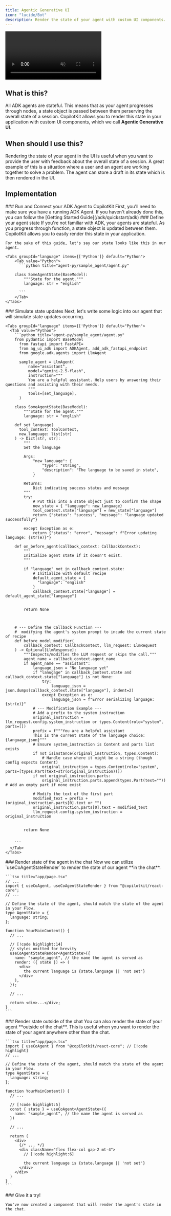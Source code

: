 ```yaml
---
title: Agentic Generative UI
icon: "lucide/Bot"
description: Render the state of your agent with custom UI components.
---
```



<video
  src="https://cdn.copilotkit.ai/docs/copilotkit/images/coagents/agentic-generative-ui.mp4"
  className="rounded-lg shadow-xl"
  loop
  playsInline
  controls
  autoPlay
  muted
/>

## What is this?

All ADK agents are stateful. This means that as your agent progresses through nodes, a state object is passed between them perserving
the overall state of a session. CopilotKit allows you to render this state in your application with custom UI components, which we call **Agentic Generative UI**.

## When should I use this?

Rendering the state of your agent in the UI is useful when you want to provide the user with feedback about the overall state of a session. A great example of this
is a situation where a user and an agent are working together to solve a problem. The agent can store a draft in its state which is then rendered in the UI.

## Implementation

<Steps>
  <Step>
    ### Run and Connect your ADK Agent to CopilotKit
    First, you'll need to make sure you have a running ADK Agent. If you haven't already done this, you can follow the [Getting Started Guide](/adk/quickstart/adk)

  </Step>
  <Step>
    ### Define your agent state
    If you're not familiar with ADK, your agents are stateful. As you progress through function, a state object is updated between them. CopilotKit
    allows you to easily render this state in your application.

    For the sake of this guide, let's say our state looks like this in our agent.

    <Tabs groupId="language" items={['Python']} default="Python">
        <Tab value="Python">
          ```python title="agent-py/sample_agent/agent.py"

        class SomeAgentState(BaseModel):
            """State for the agent."""
            language: str = "english"

          ```
        </Tab>
    </Tabs>

  </Step>
  <Step>
    ### Simulate state updates
    Next, let's write some logic into our agent that will simulate state updates occurring.

    <Tabs groupId="language" items={['Python']} default="Python">
      <Tab value="Python">
        ```python title="agent-py/sample_agent/agent.py"
        from pydantic import BaseModel
          from fastapi import FastAPI=
          from ag_ui_adk import ADKAgent, add_adk_fastapi_endpoint
          from google.adk.agents import LlmAgent

          sample_agent = LlmAgent(
              name="assistant",
              model="gemini-2.5-flash",
              instruction="""
              You are a helpful assistant. Help users by answering their questions and assisting with their needs.
              """
              tools=[set_language],
          )

        class SomeAgentState(BaseModel):
            """State for the agent."""
            language: str = "english"

        def set_language(
          tool_context: ToolContext,
          new_language: list[str]
        ) -> Dict[str, str]:
            """
            Set the language

            Args:
                "new_language": {
                    "type": "string",
                    "description": "The language to be saved in state",
                }

            Returns:
                Dict indicating success status and message
            """
            try:
                # Put this into a state object just to confirm the shape
                new_state = { "language": new_language}
                tool_context.state["language"] = new_state["language"]
                return {"status": "success", "message": "language updated successfully"}

            except Exception as e:
                return {"status": "error", "message": f"Error updating language: {str(e)}"}

        def on_before_agent(callback_context: CallbackContext):
            """
            Initialize agent state if it doesn't exist.
            """

            if "language" not in callback_context.state:
                # Initialize with default recipe
                default_agent_state = {
                  "language": "english"
                }
                callback_context.state["language"] = default_agent_state["language"]


            return None



        # --- Define the Callback Function ---
        #  modifying the agent's system prompt to incude the current state of recipe
        def before_model_modifier(
            callback_context: CallbackContext, llm_request: LlmRequest
        ) -> Optional[LlmResponse]:
            """Inspects/modifies the LLM request or skips the call."""
            agent_name = callback_context.agent_name
            if agent_name == "assistant":
                language_json = "No language yet"
                if "lanugage" in callback_context.state and callback_context.state["language"] is not None:
                    try:
                        language_json = json.dumps(callback_context.state["language"], indent=2)
                    except Exception as e:
                        language_json = f"Error serializing language: {str(e)}"
                # --- Modification Example ---
                # Add a prefix to the system instruction
                original_instruction = llm_request.config.system_instruction or types.Content(role="system", parts=[])
                prefix = f"""You are a helpful assistant
                This is the current state of the language choice: {language_json}"""
                # Ensure system_instruction is Content and parts list exists
                if not isinstance(original_instruction, types.Content):
                    # Handle case where it might be a string (though config expects Content)
                    original_instruction = types.Content(role="system", parts=[types.Part(text=str(original_instruction))])
                if not original_instruction.parts:
                    original_instruction.parts.append(types.Part(text="")) # Add an empty part if none exist

                # Modify the text of the first part
                modified_text = prefix + (original_instruction.parts[0].text or "")
                original_instruction.parts[0].text = modified_text
                llm_request.config.system_instruction = original_instruction


            return None


        ```
      </Tab>
    </Tabs>

  </Step>
  <Step>
    ### Render state of the agent in the chat
    Now we can utilize `useCoAgentStateRender` to render the state of our agent **in the chat**.

    ```tsx title="app/page.tsx"
    // ...
    import { useCoAgent, useCoAgentStateRender } from "@copilotkit/react-core";
    // ...

    // Define the state of the agent, should match the state of the agent in your Flow.
    type AgentState = {
      language: string;
    };

    function YourMainContent() {
      // ...

      // [!code highlight:14]
      // styles omitted for brevity
      useCoAgentStateRender<AgentState>({
        name: "sample_agent", // the name the agent is served as
        render: ({ state }) => (
          <div>
            the current language is {state.language || 'not set'}
          </div>
        ),
      });

      // ...

      return <div>...</div>;
    }
    ```

  </Step>
  <Step>
    ### Render state outside of the chat
    You can also render the state of your agent **outside of the chat**. This is useful when you want to render the state of your agent anywhere
    other than the chat.

    ```tsx title="app/page.tsx"
    import { useCoAgent } from "@copilotkit/react-core"; // [!code highlight]
    // ...

    // Define the state of the agent, should match the state of the agent in your Flow.
    type AgentState = {
      language: string;
    };

    function YourMainContent() {
      // ...

      // [!code highlight:5]
      const { state } = useCoAgent<AgentState>({
        name: "sample_agent", // the name the agent is served as
      })

      // ...

      return (
        <div>
          {/* ... */}
          <div className="flex flex-col gap-2 mt-4">
            // [!code highlight:6]

            the current language is {state.language || 'not set'}
          </div>
        </div>
      )
    }
    ```

  </Step>
  <Step>
    ### Give it a try!

    You've now created a component that will render the agent's state in the chat.

  </Step>
</Steps>
